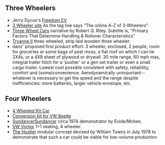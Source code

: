==Three Wheelers==
*Jerry Dycus's [[Freedom EV]]
*[http://www.3wheelers.com/enter.html 3 Wheeler site] As the tag line says "The online A-Z of 3-Wheelers".
*[http://www.rqriley.com/3-wheel.htm Three Wheel Cars] narrative by Robert Q. Riley. Subtitle is, "Primary Factors That Determine Handling & Rollover Characteristics"
*[http://home.clara.net/peterfrost/tryaneii.html Tryanne II] three wheeled, strip laid wooden three wheeler.
*danz' proposed first product effort: 3 wheeler, enclosed, 2 people, room for groceries or some bags of peat moss, a flat roof on which I can tie 2X4s, or a 4X8 sheet of plywood or drywall.  30 mile range, 60 mph max, integral trailer hitch for a 'pusher' or a gen set trailer or even a small cargo trailer.  Lowest cost possible consistent with safety, reliability, comfort and (some)convenience.  Aerodynamically unimportant--whatever is necessary to get the speed and the range despite inefficiencies: more batteries, larger vehicle envelope, etc.

==Four Wheelers==
*[[4 Wheeled Kit Car]]
*[[Conversion kit for VW Beetle]]
*[[Sundancer]][http://motortrend.com/roadtests/classic/112_0405_archive/ Sundancer] circa 1974 demonstrator by Exide/Mckee.
*[http://www.greatchange.org/footnotes-1-liter-car.html VW Vortex] 1+1 seating, 4 wheeler.
*[http://www.austin-rover.co.uk/index.htm?townshustlerf.htm The Hustler] modular concept devised by William Towns in July 1978 to demonstrate that such a car could be viable for low-volume production